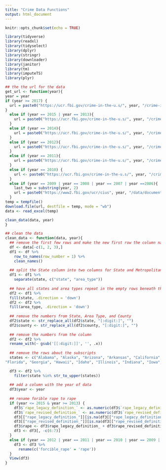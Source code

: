 ```yaml
---
title: "Crime Data Functions"
output: html_document
---
```


```r
knitr::opts_chunk$set(echo = TRUE)
```

```r
library(tidyverse)
library(readxl)
library(tidyselect)
library(dplyr)
library(stringr)
library(downloader)
library(janitor)
library(tm)
library(imputeTS)
library(plyr)
```

```r
## the the url for the data
get_url <- function(year){
year = year
if (year >= 2017) {
  url = paste0("https://ucr.fbi.gov/crime-in-the-u.s/", year, "/crime-in-the-u.s.-", year, "/tables/table-10/table-10.xls")
}
  else if (year == 2015 | year == 2013){
    url = paste0("https://ucr.fbi.gov/crime-in-the-u.s/", year, "/crime-in-the-u.s.-", year, "/tables/table-10/table_10_offenses_known_to_law_enforcement_by_state_by_metropolitan_and_nonmetropolitan_counties_", year, ".xls")
  }
  else if (year == 2014){
    url = paste0("https://ucr.fbi.gov/crime-in-the-u.s/", year, "/crime-in-the-u.s.-", year, "/tables/table-10/Table_10_Offenses_Known_to_Law_Enforcement_by_State_by_Metropolitan_and_Nonmetropolitan_Counties_", year, ".xls")
  }
  else if (year == 2012){
    url = paste0("https://ucr.fbi.gov/crime-in-the-u.s/", year, "/crime-in-the-u.s.-", year, "/tables/10tabledatadecpdf/table_10_offenses_known_to_law_enforcement_by_state_by_metropolitan_and_nonmetropolitan_counties_", year, ".xls") 
  }
  else if (year == 2011){
    url = paste0("https://ucr.fbi.gov/crime-in-the-u.s/", year, "/crime-in-the-u.s.-", year, "/tables/table_10_offenses_known_to_law_enforcement_by_state_by_metropolitan_and_nonmetropolitan_counties_", year, ".xls")
  }
  else if (year == 2010) {
    url <- paste0("https://ucr.fbi.gov/crime-in-the-u.s/", year, "/crime-in-the-u.s.-", year, "/tables/10tbl10.xls")
  }
  else if (year == 2009 | year == 2008 | year == 2007 | year ==2006){
    last_two = substring(year, 2)
    url = paste0("https://www2.fbi.gov/ucr/cius", year, "/data/documents/", substring(year, 3), "tbl10.xls")
  }
temp = tempfile()
download.file(url, destfile = temp, mode = "wb")
data <- read_excel(temp)

clean_data(data, year)
}
```

```r
## clean the data 
clean_data <- function(data, year){
  ## remove the first few rows and make the new first row the column names
  df <- data[-c(1, 2, 3),]
  df1 <- df %>%
    row_to_names(row_number = 1) %>%
    clean_names()
  
  ## split the State column into two columns for State and Metropolitan area
  df1 <- df1 %>%
    separate(state, c("state", "area_type"))
  
  ## have all states and area types repeat in the empty rows beneath them 
  df2 <- df1 %>%
  fill(state, .direction = 'down')
  df2 <- df2 %>%
  fill(area_type, .direction = 'down')
  
  ## remove the numbers from State, Area Type, and County
  df2$state <- str_replace_all(df2$state, "[:digit:]", "")
  df2$county <- str_replace_all(df2$county, "[:digit:]", "")
  
  ## remove the numbers from the column
  df2 <- df2 %>%
  rename_with(~ gsub('[[:digit:]]', '', .x))
  
  ## remove the rows about the subscripts
  states <- c("Alabama", "Alaska", "Arizona", "Arkansas", "California", "Colorado", "Connecticut", "Delaware", 
"Florida", "Georgia", "Hawaii", "Idaho", "Illinois", "Indiana", "Iowa", "Kansas", "Kentucky", "Louisiana", "Maine", "Maryland", "Massachusetts", "Michigan", "Minnesota", "Mississippi", "Missouri", "Montana", "Nebraska", "Nevada", "New Hampshire", "New Jersey", "New Mexico", "New York", "North Carolina", "North Dakota", "Ohio", "Oklahoma", "Oregon", "Pennsylvania", "Rhode Island", "South Carolina", "South Dakota", "Tennessee", "Texas", "Utah", "Vermont", "Virginia", "Washington", "West Virginia", "Wisconsin", "Wyoming")

  df3 <- df2 %>%
    filter(state %in% str_to_upper(states))
  
  ## add a column with the year of data
  df3$year <- year
  
  ## rename forible rape to rape
  if (year <= 2015 & year >= 2013) {
    df3$`rape_legacy_definition_` <- as.numeric(df3$`rape_legacy_definition_`)
    df3$`rape_revised_definition_` <- as.numeric(df3$`rape_revised_definition_`)
    df3[["rape_legacy_definition_"]][is.na(df3[["rape_legacy_definition_"]])] <- 0
    df3[["rape_revised_definition_"]][is.na(df3[["rape_revised_definition_"]])] <- 0
    df3$rape <- df3$rape_legacy_definition_ + df3$rape_revised_definition_
    df3 <- df3[, -c(6:7)]
  }
  else if (year == 2012 | year == 2011 | year == 2010 | year == 2009 | year == 2007 | year == 2006) {
    df3 <- df3 %>%
      rename(c('forcible_rape' = 'rape'))
  }
  View(df3)
}
```



